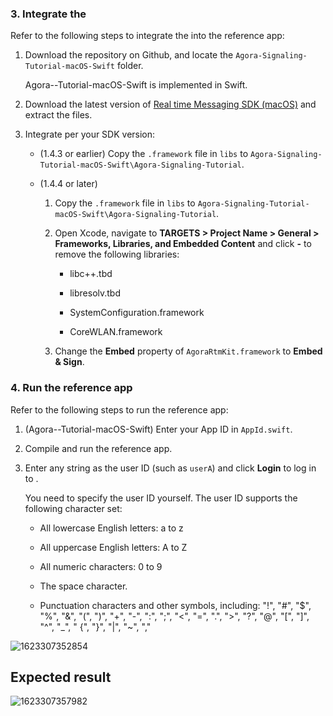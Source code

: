 <PlatformWrapper platform="macos">

### 3. Integrate the <Vg k="MESS_SDK" />

Refer to the following steps to integrate the <Vg k="MESS_SDK" /> into the reference app:

1.  Download the [<Vg k="SIG" />](https://github.com/AgoraIO/Signaling) repository on Github, and locate the `Agora-Signaling-Tutorial-macOS-Swift` folder.

    Agora-<Vg k="MESS" />-Tutorial-macOS-Swift is implemented in Swift.

2.  Download the latest version of [Real time Messaging SDK (macOS)](../reference/downloads) and extract the files.

3.  Integrate per your SDK version:

    -   (1.4.3 or earlier) Copy the `.framework` file in `libs` to `Agora-Signaling-Tutorial-macOS-Swift\Agora-Signaling-Tutorial`.

    -   (1.4.4 or later)

        1.  Copy the `.framework` file in `libs` to `Agora-Signaling-Tutorial-macOS-Swift\Agora-Signaling-Tutorial`.

        2.  Open Xcode, navigate to **TARGETS &gt; Project Name &gt; General &gt; Frameworks, Libraries, and Embedded Content** and click **-** to remove the following libraries:

            -   libc++.tbd

            -   libresolv.tbd

            -   SystemConfiguration.framework

            -   CoreWLAN.framework

        3.  Change the **Embed** property of `AgoraRtmKit.framework` to **Embed & Sign**.

### 4. Run the reference app

Refer to the following steps to run the reference app:

1.  (Agora-<Vg k="MESS" />-Tutorial-macOS-Swift) Enter your App ID in `AppId.swift`.

2.  Compile and run the reference app.

3.  Enter any string as the user ID (such as `userA`) and click **Login** to log in to <Vg k="SIG" />.

    You need to specify the user ID yourself. The user ID supports the following character set:

    -   All lowercase English letters: a to z

    -   All uppercase English letters: A to Z

    -   All numeric characters: 0 to 9

    -   The space character.

    -   Punctuation characters and other symbols, including: "!", "#", "$", "%", "&", "(", ")", "+", "-", ":", ";", "&lt;", "=", ".", "&gt;", "?", "@", "[", "]", "^", "_", " {", "}", "\|", "\~", ","

![1623307352854](https://web-cdn.agora.io/docs-files/1623307352854)

## Expected result

![1623307357982](https://web-cdn.agora.io/docs-files/1623307357982)
</PlatformWrapper>
